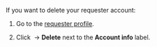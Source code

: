 <Cut title="How can I delete my account?">

If you want to delete your requester account:

1. Go to the [requester profile](https://platform.toloka.ai/requester/profile).

1. Click <img src="https://tlkfrontprod.azureedge.net/portal-production/static/uploaded/images/1675425178780/1675425178780_original_svg.svg" alt="" /> → **Delete** next to the **Account info** label.

</Cut>